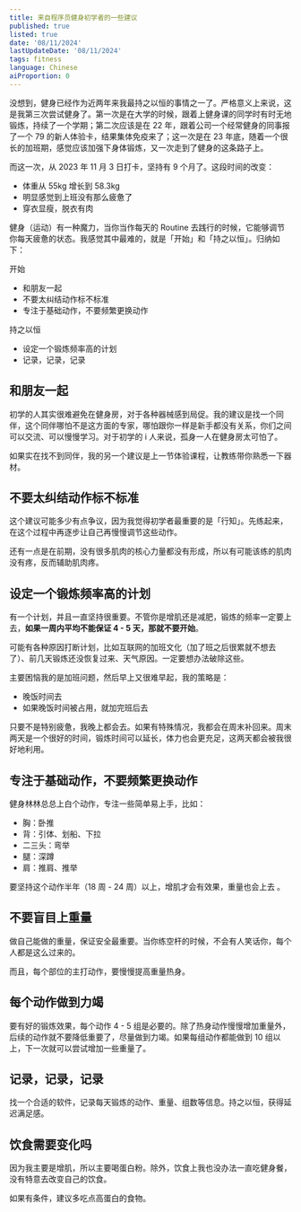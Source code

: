 ```yaml
---
title: 来自程序员健身初学者的一些建议
published: true
listed: true
date: '08/11/2024'
lastUpdateDate: '08/11/2024'
tags: fitness
language: Chinese
aiProportion: 0
---
```


没想到，健身已经作为近两年来我最持之以恒的事情之一了。严格意义上来说，这是我第三次尝试健身了。第一次是在大学的时候，跟着上健身课的同学时有时无地锻炼，持续了一个学期；第二次应该是在 22 年，跟着公司一个经常健身的同事报了一个 79 的新人体验卡，结果集体免疫来了；这一次是在 23 年底，随着一个很长的加班期，感觉应该加强下身体锻炼，又一次走到了健身的这条路子上。

而这一次，从 2023 年 11 月 3 日打卡，坚持有 9 个月了。这段时间的改变：

- 体重从 55kg 增长到 58.3kg
- 明显感觉到上班没有那么疲惫了
- 穿衣显瘦，脱衣有肉

健身（运动）有一种魔力，当你当作每天的 Routine 去践行的时候，它能够调节你每天疲惫的状态。我感觉其中最难的，就是「开始」和「持之以恒」。归纳如下：

开始

- 和朋友一起
- 不要太纠结动作标不标准
- 专注于基础动作，不要频繁更换动作

持之以恒

- 设定一个锻炼频率高的计划
- 记录，记录，记录


## 和朋友一起

初学的人其实很难避免在健身房，对于各种器械感到局促。我的建议是找一个同伴，这个同伴哪怕不是这方面的专家，哪怕跟你一样是新手都没有关系，你们之间可以交流、可以慢慢学习。对于初学的 i 人来说，孤身一人在健身房太可怕了。

如果实在找不到同伴，我的另一个建议是上一节体验课程，让教练带你熟悉一下器材。

## 不要太纠结动作标不标准

这个建议可能多少有点争议，因为我觉得初学者最重要的是「行知」。先练起来，在这个过程中再逐步让自己再慢慢调节这些动作。

还有一点是在前期，没有很多肌肉的核心力量都没有形成，所以有可能该练的肌肉没有疼，反而辅助肌肉疼。

## 设定一个锻炼频率高的计划

有一个计划，并且一直坚持很重要。不管你是增肌还是减肥，锻炼的频率一定要上去，**如果一周内平均不能保证 4 - 5 天，那就不要开始**。

可能有各种原因打断计划，比如互联网的加班文化（加了班之后很累就不想去了）、前几天锻炼还没恢复过来、天气原因。一定要想办法破除这些。

主要困恼我的是加班问题，然后早上又很难早起，我的策略是：

- 晚饭时间去
- 如果晚饭时间被占用，就加完班后去

只要不是特别疲惫，我晚上都会去。如果有特殊情况，我都会在周末补回来。周末两天是一个很好的时间，锻炼时间可以延长，体力也会更充足，这两天都会被我很好地利用。

## 专注于基础动作，不要频繁更换动作

健身林林总总上白个动作，专注一些简单易上手，比如：

- 胸：卧推
- 背：引体、划船、下拉
- 二三头：弯举
- 腿：深蹲
- 肩：推肩、推举

要坚持这个动作半年（18 周 - 24 周）以上，增肌才会有效果，重量也会上去 。

## 不要盲目上重量

做自己能做的重量，保证安全最重要。当你练空杆的时候，不会有人笑话你，每个人都是这么过来的。

而且，每个部位的主打动作，要慢慢提高重量热身。

## 每个动作做到力竭

要有好的锻炼效果，每个动作 4 - 5 组是必要的。除了热身动作慢慢增加重量外，后续的动作就不要降低重要了，尽量做到力竭。如果每组动作都能做到 10 组以上，下一次就可以尝试增加一些重量了。

## 记录，记录，记录

找一个合适的软件，记录每天锻炼的动作、重量、组数等信息。持之以恒，获得延迟满足感。

## 饮食需要变化吗

因为我主要是增肌，所以主要喝蛋白粉。除外，饮食上我也没办法一直吃健身餐，没有特意去改变自己的饮食。

如果有条件，建议多吃点高蛋白的食物。

